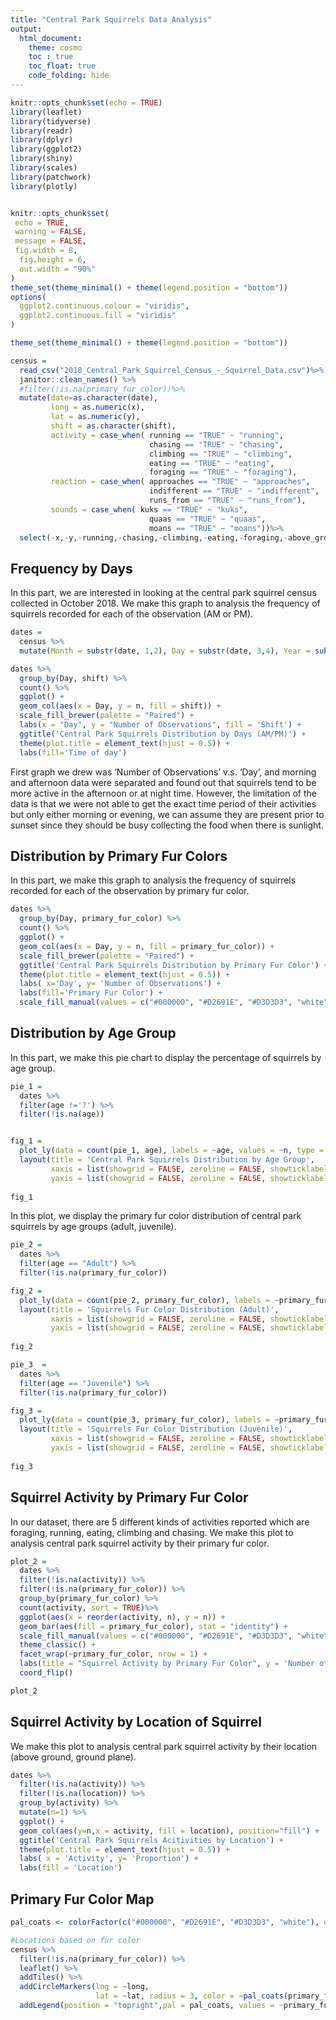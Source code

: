 ```yaml
---
title: "Central Park Squirrels Data Analysis"
output:
  html_document:
    theme: cosmo
    toc : true
    toc_float: true
    code_folding: hide
---
```


```r
knitr::opts_chunk$set(echo = TRUE)
library(leaflet)
library(tidyverse)
library(readr)
library(dplyr)
library(ggplot2)
library(shiny)
library(scales)
library(patchwork)
library(plotly)


knitr::opts_chunk$set(
 echo = TRUE,
 warning = FALSE,
 message = FALSE, 
 fig.width = 8, 
  fig.height = 6,
  out.width = "90%"
)
theme_set(theme_minimal() + theme(legend.position = "bottom"))
options(
  ggplot2.continuous.colour = "viridis",
  ggplot2.continuous.fill = "viridis"
)

theme_set(theme_minimal() + theme(legend.position = "bottom"))
```


```r
census =
  read_csv("2018_Central_Park_Squirrel_Census_-_Squirrel_Data.csv")%>% 
  janitor::clean_names() %>%
  #filter(!is.na(primary_fur_color))%>%
  mutate(date=as.character(date),
         long = as.numeric(x),
         lat = as.numeric(y),
         shift = as.character(shift),
         activity = case_when( running == "TRUE" ~ "running",
                               chasing == "TRUE" ~ "chasing",
                               climbing == "TRUE" ~ "climbing",
                               eating == "TRUE" ~ "eating",
                               foraging == "TRUE" ~ "foraging"),
         reaction = case_when( approaches == "TRUE" ~ "approaches",
                               indifferent == "TRUE" ~ "indifferent",
                               runs_from == "TRUE" ~ "runs_from"),
         sounds = case_when( kuks == "TRUE" ~ "kuks",
                               quaas == "TRUE" ~ "quaas",
                               moans == "TRUE" ~ "moans"))%>%
  select(-x,-y,-running,-chasing,-climbing,-eating,-foraging,-above_ground_sighter_measurement,-color_notes,-other_activities,-specific_location ,-tail_flags ,-tail_twitches,-other_interactions,-kuks,-quaas,-moans,-approaches,-indifferent,-runs_from)
```

## Frequency by Days

In this part, we are interested in looking at the central park squirrel census collected in October 2018. We make this graph to analysis the frequency of squirrels recorded for each of the observation (AM or PM).

```r
dates = 
  census %>%
  mutate(Month = substr(date, 1,2), Day = substr(date, 3,4), Year = substr(date,5,9))

dates %>% 
  group_by(Day, shift) %>%
  count() %>%
  ggplot() +
  geom_col(aes(x = Day, y = n, fill = shift)) +
  scale_fill_brewer(palette = "Paired") +
  labs(x = "Day", y = "Number of Observations", fill = 'Shift') +
  ggtitle('Central Park Squirrels Distribution by Days (AM/PM)') +
  theme(plot.title = element_text(hjust = 0.5)) +
  labs(fill='Time of day') 
```

First graph we drew was 'Number of Observations' v.s. 'Day', and morning and afternoon data were separated and found out that squirrels tend to be more active in the afternoon or at night time. However, the limitation of the data is that we were not able to get the exact time period of their activities but only either morning or evening, we can assume they are present prior to sunset since they should be busy collecting the food when there is sunlight.

## Distribution by Primary Fur Colors

In this part, we make this graph to analysis the frequency of squirrels recorded for each of the observation by primary fur color. 

```r
dates %>%
  group_by(Day, primary_fur_color) %>% 
  count() %>%
  ggplot() +
  geom_col(aes(x = Day, y = n, fill = primary_fur_color)) +
  scale_fill_brewer(palette = "Paired") +
  ggtitle('Central Park Squirrels Distribution by Primary Fur Color') +
  theme(plot.title = element_text(hjust = 0.5)) +
  labs( x='Day', y= 'Number of Observations') +
  labs(fill='Primary Fur Color') +
  scale_fill_manual(values = c("#000000", "#D2691E", "#D3D3D3", "white"))
```


## Distribution by Age Group

In this part, we make this pie chart to display the percentage of squirrels by age group.

```r
pie_1 = 
  dates %>% 
  filter(age !='?') %>% 
  filter(!is.na(age)) 


fig_1 = 
  plot_ly(data = count(pie_1, age), labels = ~age, values = ~n, type = 'pie', insidetextfont = list(color = '#FFFFFF')) %>% 
  layout(title = 'Central Park Squirrels Distribution by Age Group',
         xaxis = list(showgrid = FALSE, zeroline = FALSE, showticklabels = FALSE),
         yaxis = list(showgrid = FALSE, zeroline = FALSE, showticklabels = FALSE))
  
fig_1
```

In this plot, we display the primary fur color distribution of central park squirrels by age groups (adult, juvenile).

```r
pie_2 = 
  dates %>% 
  filter(age == "Adult") %>% 
  filter(!is.na(primary_fur_color))

fig_2 = 
  plot_ly(data = count(pie_2, primary_fur_color), labels = ~primary_fur_color, values = ~n, type = 'pie', insidetextfont = list(color = '#FFFFFF')) %>% 
  layout(title = 'Squirrels Fur Color Distribution (Adult)',
         xaxis = list(showgrid = FALSE, zeroline = FALSE, showticklabels = FALSE),
         yaxis = list(showgrid = FALSE, zeroline = FALSE, showticklabels = FALSE))
  
fig_2
```


```r
pie_3  =
  dates %>% 
  filter(age == "Juvenile") %>%
  filter(!is.na(primary_fur_color))

fig_3 = 
  plot_ly(data = count(pie_3, primary_fur_color), labels = ~primary_fur_color, values = ~n, type = 'pie', insidetextfont = list(color = '#FFFFFF')) %>% 
  layout(title = 'Squirrels Fur Color Distribution (Juvenile)',
         xaxis = list(showgrid = FALSE, zeroline = FALSE, showticklabels = FALSE),
         yaxis = list(showgrid = FALSE, zeroline = FALSE, showticklabels = FALSE))
  
fig_3
```

## Squirrel Activity by Primary Fur Color

In our dataset, there are 5 different kinds of activities reported which are foraging, running, eating, climbing and chasing. We make this plot to analysis central park squirrel activity by their primary fur color. 

```r
plot_2 = 
  dates %>%
  filter(!is.na(activity)) %>% 
  filter(!is.na(primary_fur_color)) %>% 
  group_by(primary_fur_color) %>%
  count(activity, sort = TRUE)%>%
  ggplot(aes(x = reorder(activity, n), y = n)) + 
  geom_bar(aes(fill = primary_fur_color), stat = "identity") + 
  scale_fill_manual(values = c("#000000", "#D2691E", "#D3D3D3", "white")) +
  theme_classic() + 
  facet_wrap(~primary_fur_color, nrow = 1) +
  labs(title = "Squirrel Activity by Primary Fur Color", y = 'Number of Observations', x = 'Activity') +
  coord_flip()

plot_2
```


## Squirrel Activity by Location of Squirrel

We make this plot to analysis central park squirrel activity by their location (above ground, ground plane). 

```r
dates %>%
  filter(!is.na(activity)) %>% 
  filter(!is.na(location)) %>% 
  group_by(activity) %>%
  mutate(n=1) %>%
  ggplot() +
  geom_col(aes(y=n,x = activity, fill = location), position="fill") +
  ggtitle('Central Park Squirrels Acitivities by Location') +
  theme(plot.title = element_text(hjust = 0.5)) +
  labs( x = 'Activity', y= 'Proportion') +
  labs(fill = 'Location') 
```


## Primary Fur Color Map

```r
pal_coats <- colorFactor(c("#000000", "#D2691E", "#D3D3D3", "white"), domain = c("Black", "Cinnamon", "Grey", "NA"))

#Locations based on fur color
census %>%
  filter(!is.na(primary_fur_color)) %>%
  leaflet() %>%
  addTiles() %>%
  addCircleMarkers(lng = ~long,
                   lat = ~lat, radius = 3, color = ~pal_coats(primary_fur_color), stroke = FALSE, fillOpacity = 0.5) %>%
  addLegend(position = "topright",pal = pal_coats, values = ~primary_fur_color)
```

